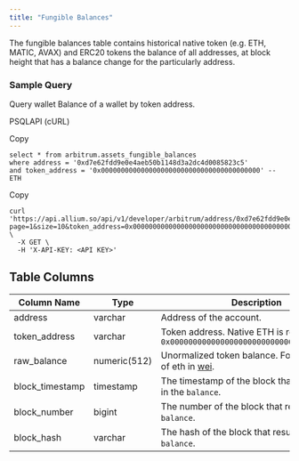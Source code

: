 ```yaml
---
title: "Fungible Balances"
---
```


The fungible balances table contains historical native token (e.g. ETH, MATIC, AVAX) and ERC20 tokens the balance of all addresses, at block height that has a balance change for the particularly address.

### Sample Query

Query wallet Balance of a wallet by token address.

PSQLAPI (cURL)

Copy

```
select * from arbitrum.assets_fungible_balances 
where address = '0xd7e62fdd9e0e4aeb50b1148d3a2dc4d0085823c5'
and token_address = '0x0000000000000000000000000000000000000000' -- ETH
```

Copy

```
curl 'https://api.allium.so/api/v1/developer/arbitrum/address/0xd7e62fdd9e0e4aeb50b1148d3a2dc4d0085823c5/balances/fungible?page=1&size=10&token_address=0x0000000000000000000000000000000000000000' \
  -X GET \
  -H 'X-API-KEY: <API KEY>'
```

## Table Columns

| Column Name      | Type         | Description                                                                                                | Example                                                            |
| ---------------- | ------------ | ---------------------------------------------------------------------------------------------------------- | ------------------------------------------------------------------ |
| address          | varchar      | Address of the account.                                                                                    | 0xd7e62fdd9e0e4aeb50b1148d3a2dc4d0085823c5                         |
| token\_address   | varchar      | Token address. Native ETH is represented as `0x0000000000000000000000000000000000000000`                   | 0x0000000000000000000000000000000000000000                         |
| raw\_balance     | numeric(512) | Unormalized token balance. For ETH, balance of eth in [wei](https://www.investopedia.com/terms/w/wei.asp). | 575273824313730050                                                 |
| block\_timestamp | timestamp    | The timestamp of the block that that resulted in the `balance`.                                            | 2023-10-10T01:01:00                                                |
| block\_number    | bigint       | The number of the block that resulted in the `balance`.                                                    | 139189673                                                          |
| block\_hash      | varchar      | The hash of the block that resulted in the `balance`.                                                      | 0x02081a6a84f5430760204f4b65a76298057861f87036aef5dc7f1fc3dfdae5b6 |


